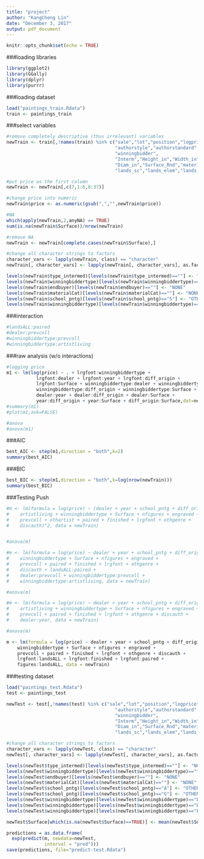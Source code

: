```yaml
---
title: "project"
author: "KangCheng Lin"
date: "December 3, 2017"
output: pdf_document
---
```


```r
knitr::opts_chunk$set(echo = TRUE)
```

###loading libraries
```r
library(ggplot2)
library(GGally)
library(dplyr)
library(purrr)
```

###loading dataset
```r
load("paintings_train.Rdata")
train <- paintings_train
```

###select variables
```r
#remove completely descriptive (thus irrelevant) variables
newTrain <- train[,!names(train) %in% c("sale","lot","position","logprice","subject",
                                        "authorstyle","authorstandard","author",
                                        "winningbidder",
                                        "Interm","Height_in","Width_in","Surface_Rect",
                                        "Diam_in","Surface_Rnd","material","mat",
                                        "lands_sc","lands_elem","lands_figs","lands_ment")]

#put price as the first column
newTrain <- newTrain[,c(7,1:6,8:37)]

#change price into numeric
newTrain$price <- as.numeric(gsub(",","",newTrain$price))

#NA
which(apply(newTrain,2,anyNA) == TRUE)
sum(is.na(newTrain$Surface))/nrow(newTrain)

#remove NA
newTrain <- newTrain[complete.cases(newTrain$Surface),]

#change all character strings to factors
character_vars <- lapply(newTrain, class) == "character"
newTrain[, character_vars] <- lapply(newTrain[, character_vars], as.factor)

levels(newTrain$type_intermed)[levels(newTrain$type_intermed)==""] <- "NONE"
levels(newTrain$winningbiddertype)[levels(newTrain$winningbiddertype)==""] <- "NONE"
levels(newTrain$endbuyer)[levels(newTrain$endbuyer)==""] <- "NONE"
levels(newTrain$materialCat)[levels(newTrain$materialCat)==""] <- "NONE"
levels(newTrain$school_pntg)[levels(newTrain$school_pntg)=="S"] <- "OTHER"
levels(newTrain$winningbiddertype)[levels(newTrain$winningbiddertype)=="EBC"] <- "OTHER"
```

###interaction
```r
#landsALL:paired
#dealer:prevcoll
#winningbiddertype:prevcoll
#winningbiddertype:artistliving
```

###raw analysis (w/o interactions)
```r
#logging price
m1 <- lm(log(price) ~ . + lrgfont:winningbiddertype + 
           lrgfont:dealer + lrgfont:year + lrgfont:diff_origin +
           lrgfont:Surface + winningbiddertype:dealer + winningbiddertype:year +
           winningbiddertype:diff_origin + winningbiddertype:Surface +
           dealer:year + dealer:diff_origin + dealer:Surface +
           year:diff_origin + year:Surface + diff_origin:Surface,dat=newTrain)
#summary(m1)
#plot(m1,ask=FALSE)

#anova
#anova(m1)
```

###AIC
```r
best_AIC <- step(m1,direction = "both",k=2)
summary(best_AIC)
```

###BIC
```r
best_BIC <- step(m1,direction = "both",k=log(nrow(newTrain)))
summary(best_BIC)
```

###Testing Push
```r
#m <- lm(formula = log(price) ~ (dealer + year + school_pntg + diff_origin + 
#    artistliving + winningbiddertype + Surface + nfigures + engraved + 
#    prevcoll + othartist + paired + finished + lrgfont + othgenre + 
#    discauth)^2, data = newTrain)


#anova(m)

#m <- lm(formula = log(price) ~ dealer + year + school_pntg + diff_origin + 
#    winningbiddertype + Surface + nfigures + engraved + 
#    prevcoll + paired + finished + lrgfont + othgenre + 
#    discauth + landsALL:paired + 
#    dealer:prevcoll + winningbiddertype:prevcoll + 
#    winningbiddertype:artistliving, data = newTrain)

#anova(m)

#m <- lm(formula = log(price) ~ dealer + year + school_pntg + diff_origin + 
#    artistliving + winningbiddertype + Surface + nfigures + engraved + 
#    prevcoll + paired + finished + lrgfont + othgenre + discauth + 
#    dealer:year, data = newTrain)

#anova(m)

m <- lm(formula = log(price) ~ dealer + year + school_pntg + diff_origin + 
    winningbiddertype + Surface + nfigures + engraved + 
    prevcoll + paired + finished + lrgfont + othgenre + discauth + 
    lrgfont:landsALL + lrgfont:finished + lrgfont:paired + 
    figures:landsALL, data = newTrain)

```

###testing dataset
```r
load("paintings_test.Rdata")
test <- paintings_test

newTest <- test[,!names(test) %in% c("sale","lot","position","logprice","subject",
                                        "authorstyle","authorstandard","author",
                                        "winningbidder",
                                        "Interm","Height_in","Width_in","Surface_Rect",
                                        "Diam_in","Surface_Rnd","material","mat",
                                        "lands_sc","lands_elem","lands_figs","lands_ment")]

#change all character strings to factors
character_vars <- lapply(newTest, class) == "character"
newTest[, character_vars] <- lapply(newTest[, character_vars], as.factor)

levels(newTest$type_intermed)[levels(newTest$type_intermed)==""] <- "NONE"
levels(newTest$winningbiddertype)[levels(newTest$winningbiddertype)==""] <- "NONE"
levels(newTest$endbuyer)[levels(newTest$endbuyer)==""] <- "NONE"
levels(newTest$materialCat)[levels(newTest$materialCat)==""] <- "NONE"
levels(newTest$school_pntg)[levels(newTest$school_pntg)=="A"] <- "OTHER"
levels(newTest$school_pntg)[levels(newTest$school_pntg)=="G"] <- "OTHER"
levels(newTest$winningbiddertype)[levels(newTest$winningbiddertype)=="EBC"] <- "OTHER"
levels(newTest$winningbiddertype)[levels(newTest$winningbiddertype)=="BB"] <- "OTHER"
levels(newTest$winningbiddertype)[levels(newTest$winningbiddertype)=="ED"] <- "OTHER"

newTest$Surface[which(is.na(newTest$Surface)==TRUE)] <- mean(newTest$Surface, na.rm = TRUE)
```

```r
predictions = as.data.frame(
  exp(predict(m, newdata=newTest, 
              interval = "pred")))
save(predictions, file="predict-test.Rdata")
```
